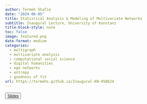 ```yaml
---
author: Termeh Shafie
date: "2024-06-05"
title: Statistical Analysis & Modeling of Multivariate Networks
subtitle: Inaugural Lecture, University of Konstanz
title-block-style: none
toc: false
image: featured.png
date-format: medium
categories:
  - multigraph
  - multivariate analysis
  - computational social science
  - digital humanities 
  - ego networks
  - entropy
  - goodness of fit
url: https://termehs.github.io/Inaugural-KN-050624
---
```


<button type="button" class="btn btn-outline-success">
<a href="https://termehs.github.io/Inaugural-KN-050624" target="_blank">Slides</a></button>
